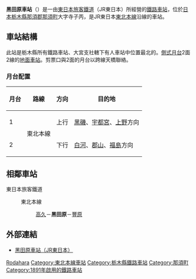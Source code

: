 {{NoteTA|1 = zh:黑田原車站; zh-cn:黑田原站; zh-tw:黑田原車站; zh-hk:黑田原站; }}
{{日本車站資訊
|公司色 = green
|文字色 =
|站名 = 黑田原站
|圖片 = Kurodahara sta.jpg
|pxl =
|圖片說明 = 站舍（2010年9月4日攝）
|日文原名 = 黒田原
|平假名 = くろだはら
|羅馬拼音 = Kurodahara
|電報略號 = ロハ
|所屬公司 = [[東日本旅客鐵道|東日本旅客鐵道]]（JR東日本）
|所在地 = [[栃木縣|栃木縣]][[那須郡|那須郡]][[那須町|那須町]]大字寺子丙2
|啟用年月日 = 1891年（[[明治|明治]]24年）9月1日
|車站構造 = [[地面車站|地面車站]]
|月台配置 = 2面3線
|乘客人數 = 509<ref>{{cite web|url=http://www.jreast.co.jp/passenger/index.html|title=各駅の乗車人員（2014年）|publisher=JR東日本|deadurl=yes|archiveurl=https://web.archive.org/web/20010506032321/http://www.jreast.co.jp/passenger/index.html|archivedate=2001-05-06|accessdate=2016-06-26}}</ref>
|上下車人次 =
|統計年度 = 2014年
|所屬路線 = {{Color|mediumseagreen|■}}[[東北本線|東北本線]]
|前一站 = [[高久站|高久]]
|前一站距離 = 4.2
|後一站距離 = 5.2
|後一站 = [[豐原站_(栃木縣)|豐原]]
|距離 = 171.5
|起點站 = [[東京站|東京]]
|轉車 =
|備註 = 業務委託站
}}
'''黑田原車站'''（{{jpn|j=黒田原駅|hg=くろだはらえき|rm=Kurodahara eki|f=y}}）是一由[[東日本旅客鐵道|東日本旅客鐵道]]（JR東日本）所經營的[[鐵路車站|鐵路車站]]，位於[[日本|日本]][[栃木縣|栃木縣]][[那須郡|那須郡]][[那須町|那須町]]大字寺子丙，是JR東日本[[東北本線|東北本線]]沿線的車站。

== 車站結構 ==
此站是栃木縣所有鐵路車站、大宮支社轄下有人車站中位置最北的。[[側式月台|側式月台]]2面2線的[[地面車站|地面車站]]。剪票口與2面的月台以跨線天橋聯絡。
=== 月台配置 ===
{| rules="rows" class="wikitable"
!月台<!-- 事業者側による呼称 --->!!路線!!方向!!目的地
|-
! 1
|rowspan=2|{{Color|mediumseagreen|■}}東北本線
| style="text-align:center" | 上行
|[[黑磯站|黑磯]]、[[宇都宮站|宇都宮]]、[[上野站|上野]]方向
|-
! 2
| style="text-align:center" | 下行
|[[白河車站_(日本)|白河]]、[[郡山站_(福島縣)|郡山]]、[[福島站_(福島縣)|福島]]方向
|}

== 相鄰車站 ==
; 東日本旅客鐵道
: {{Color|mediumseagreen|■}}東北本線
:: [[高久站|高久]]－'''黑田原'''－[[豐原站_(栃木縣)|豐原]]
== 外部連結 ==
* {{ja}}[http://www.jreast.co.jp/estation/station/info.aspx?StationCd=640 黑田原車站（JR東日本）]

{{東北本線}}

{{DEFAULTSORT:Kurodahara}}
[[Category:日本鐵路車站_Ku|Rodahara]]
[[Category:東北本線車站|Category:東北本線車站]]
[[Category:栃木縣鐵路車站|Category:栃木縣鐵路車站]]
[[Category:那須町|Category:那須町]]
[[Category:1891年啟用的鐵路車站|Category:1891年啟用的鐵路車站]]